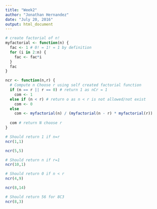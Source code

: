 ```yaml
---
title: "Week2"
author: "Jonathan Hernandez"
date: "July 20, 2016"
output: html_document
---
```


```r

# create factorial of n!
myfactorial <- function(n) {
  fac <- 1 # 0! = 1! = 1 by definition
  for (i in 2:n) {
    fac <- fac*i
  }
  fac
}
```

```r

ncr <- function(n,r) {
  # Compute n Choose r using self created factorial function
  if (n == r || r == 0) # return 1 as nCr = 1
    com <- 1
  else if (n < r) # return o as n < r is not allowed/not exist
    com <- 0
  else
    com <- myfactorial(n) / (myfactorial(n - r) * myfactorial(r))
    
  com # return N choose r
}
```

```r
# Should return 1 if n=r
ncr(1,1)

ncr(5,5)

# Should return n if r=1
ncr(10,1)

# Should return 0 if n < r
ncr(4,9)

ncr(8,14)

# Should return 56 for 8C3
ncr(8,3)
```